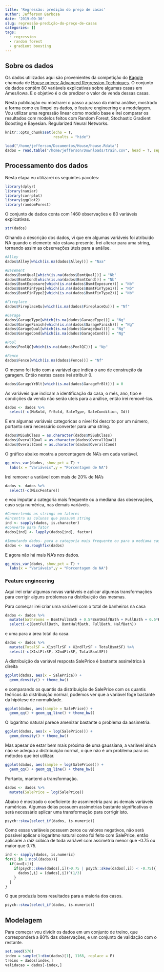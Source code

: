 ```yaml
---
title: 'Regressão: predição do preço de casas'
author: Jefferson Barbosa
date: '2019-09-30'
slug: regressão-predição-do-preço-de-casas
categories: []
tags:
  - regression
  - random forest
  - gradient boosting
---  
```


  <h2> Sobre os dados </h2>
  
  Os dados utilizados aqui são provenientes da competição do [Kaggle](kaggle.com) chamada de [House prices: Advanced Regression Techniques](https://www.kaggle.com/c/house-prices-advanced-regression-techniques/overview). O conjunto de dados contêm 80 variáveis explicativas sobre algumas casas em Ames/Iowa. E o objetivo é o de predizer o valor de venda dessas casas. 
  
  
  Nesta publicação eu mostrarei o passo a passo da minha análise, mostrado a forma como eu limpei os dados, o feature engineering e a modelagem. Vou utilizar uma regressão linear como modelo base e irei comparar os resultados com modelos feitos com Random Forest, Stochastic Gradient Boosting e Bayesian. Regularized Neural Networks. 
```r
knitr::opts_chunk$set(echo = T,
                      results = "hide")
```

```r
load("/home/jefferson/Documentos/House/house.Rdata")
dados = read.table("/home/jefferson/Downloads/train.csv", head = T, sep = ",", stringsAsFactors = F)
```

<h2>Processamento dos dados</h2>
Nesta etapa eu utilizarei os seguintes pacotes:
```r
library(dplyr)
library(naniar)
library(corrplot)
library(ggplot2)
library(randomForest)
```

O conjunto de dados conta com 1460 observações e 80 variáveis explicativas.
```r
str(dados)
```
Olhando a descrição dos dados, vi que em algumas variáveis foi atribuido NA quando o elemento não estava presente. Irei alterar para uma string, tornando assim as observações úteis para a análise.

```r
#Alley
dados$Alley[which(is.na(dados$Alley))] = "Naa"

#Basement
dados$BsmtQual[which(is.na(dados$BsmtQual))] = "Nb"
dados$BsmtCond[which(is.na(dados$BsmtCond))] = "Nb"
dados$BsmtExposure[which(is.na(dados$BsmtExposure))] = "Nb"
dados$BsmtFinType1[which(is.na(dados$BsmtFinType1))] = "Nb"
dados$BsmtFinType2[which(is.na(dados$BsmtFinType2))] = "Nb"

#Fireplace
dados$FireplaceQu[which(is.na(dados$FireplaceQu))] = "Nf"

#Garage
dados$GarageType[which(is.na(dados$GarageType))] = "Ng"
dados$GarageFinish[which(is.na(dados$GarageFinish))] = "Ng"
dados$GarageQual[which(is.na(dados$GarageQual))] = "Ng"
dados$GarageCond[which(is.na(dados$GarageCond))] = "Ng"

#Pool
dados$PoolQC[which(is.na(dados$PoolQC))] = "Np"

#Fence
dados$Fence[which(is.na(dados$Fence))] = "Nf"
```
O mesmo foi feito com a variável que indica o ano de construção da garagem. Então nestes casos irei atribuir 0.

```r
dados$GarageYrBlt[which(is.na(dados$GarageYrBlt))] = 0
```
As variáveis que indicam a identificação da casa, o mês, ano, tipo e condições da venda não serão uteis para a análise, então irei removê-las. 
```r
dados <- dados %>%
  select(-c(MoSold, YrSold, SaleType, SaleCondition, Id))
```
E em algumas variáveis categoricas o nível foi descrito por um número, portanto será necessário converter para uma string.
```r
dados$MSSubClass = as.character(dados$MSSubClass)
dados$OverallQual = as.character(dados$OverallQual)
dados$OverallCond = as.character(dados$OverallCond)
```
O gráfico abaixo mostra a porcentagem de NA's em cada variável.
```r
gg_miss_var(dados, show_pct = T) +
  labs(x = "Variáveis",y = "Porcentagem de NA")
```
Irei remover a variável com mais de 20% de NA's
```r
dados <- dados %>%
  select(-c(MiscFeature))
```
e vou imputar a categoria mais frequente ou a mediana das observações, caso seja numérica, nas demais variáveis.
```r
#Convertendo as strings em fatores 
#Encontra as colunas que possuem string
ind <- sapply(dados, is.character)
#Converte para fator
dados[ind] <- lapply(dados[ind], factor)

#Imputando dados- para a categoria mais frequente ou para a mediana caso numerico
dados <- na.roughfix(dados)
```
E agora não há mais NA's nos dados.
```r
gg_miss_var(dados, show_pct = T) +
  labs(x = "Variáveis",y = "Porcentagem de NA")
```
<h3>Feature engineering</h3>
Aqui irei criar algumas novas variáveis e aplicar algumas transformações para corrigir alguns problemas na distribuição das mesmas.

Para começar irei criar uma variável com o total de banheiros na casa
```r
dados <- dados %>%
  mutate(bathrooms = BsmtFullBath + 0.5*BsmtHalfBath + FullBath + 0.5*HalfBath) %>%
  select(-c(BsmtFullBath, BsmtHalfBath, FullBath, HalfBath))
```
e uma para a área total da casa.
```r
dados <- dados %>%
  mutate(TotalSF = X1stFlrSF + X2ndFlrSF + TotalBsmtSF) %>%
  select(-c(X1stFlrSF, X2ndFlrSF, TotalBsmtSF))
```

A distribuição da variável resposta SalePrice é bastante assimétrica à direita 
```r
ggplot(dados, aes(x = SalePrice)) + 
  geom_density() + theme_bw()
```

e comparando os quantis da distribuição de SalePrice com os quantis teóricos da distribuição normal, podemos ver que a variável foge bastante da hipótese de normalidade.
```r
ggplot(dados, aes(sample = SalePrice)) +
  geom_qq() + geom_qq_line() + theme_bw()
```

O logaritmo natural parece amenizar bastante o problema da assimetria.
```r
ggplot(dados, aes(x = log(SalePrice))) + 
  geom_density() + theme_bw()
```
Mas apesar de estar bem mais próxima de uma gaussiana, a variável ainda não se adequa a distribuição normal, o que não é um problema para os métodos que irei utilizar.
```r
ggplot(dados, aes(sample = log(SalePrice))) + 
  geom_qq() + geom_qq_line() + theme_bw()
```
Portanto, manterei a transformação.
```r
dados <- dados %>%
  mutate(SalePrice = log(SalePrice))
```
Abaixo é mostrado o coeficiente de assmimetria para as demais variáveis numéricas. Algumas delas possuem assimetrias bastante significativas e será necessário aplicar uma transformação para corrigir isto.
```r
psych::skew(select_if(dados, is.numeric))
```
Como essas variáveis possuem zeros ou valores negativos, não será possível aplicar o logaritmo natural como foi feito com SalePrice, então aplicarei a raiz cúbica de toda variável com assimetria menor que -0.75 ou maior que 0.75.
```r
ind <- sapply(dados, is.numeric)
for(i in 1:ncol(dados)){
  if(ind[i]){
    if(psych::skew(dados[,i])>0.75 | psych::skew(dados[,i]) < -0.75){
      dados[,i] = (dados[,i])^(1/3)
    }
  }
}
```
O que produziu bons resultados para a maioria dos casos.
```r
psych::skew(select_if(dados, is.numeric))
```

<h2>Modelagem</h2>
Para começar vou dividir os dados em um conjunto de treino, que corresponderá a 80% das observações, e um conjunto de validação com o restante. 
```r
set.seed(576)
index = sample(1:dim(dados)[1], 1168, replace = F)
treino = dados[index,]
validacao = dados[-index,]
```
